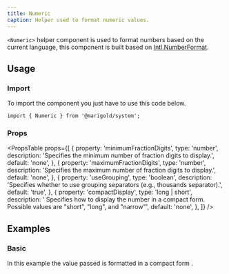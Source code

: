 ```yaml
---
title: Numeric
caption: Helper used to format numeric values.
---
```


`<Numeric>` helper component is used to format numbers based on the current language, this component is built based on [Intl.NumberFormat](https://developer.mozilla.org/en-US/docs/Web/JavaScript/Reference/Global_Objects/Intl/NumberFormat).

## Usage

### Import

To import the component you just have to use this code below.

```tsx
import { Numeric } from '@marigold/system';
```

### Props

<PropsTable
  props={[
    {
      property: 'minimumFractionDigits',
      type: 'number',
      description:
        'Specifies the minimum number of fraction digits to display.',
      default: 'none',
    },
    {
      property: 'maximumFractionDigits',
      type: 'number',
      description:
        'Specifies the maximum number of fraction digits to display.',
      default: 'none',
    },
    {
      property: 'useGrouping',
      type: 'boolean',
      description:
        'Specifies whether to use grouping separators (e.g., thousands separator).',
      default: 'true',
    },
    {
      property: 'compactDisplay',
      type: 'long | short',
      description:
        ' Specifies how to display the number in a compact form. Possible values are "short", "long", and "narrow"',
      default: 'none',
    },
  ]}
/>
## Examples

### Basic

In this example the value passed is formatted in a compact form .

<ComponentDemo file="./numeric.demo.tsx" />
